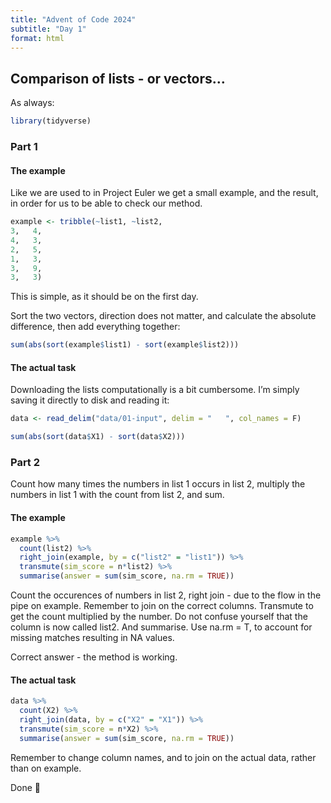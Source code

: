 ```yaml
---
title: "Advent of Code 2024"
subtitle: "Day 1"
format: html
---
```


## Comparison of lists - or vectors...

As always:

```r
library(tidyverse)
```

### Part 1

#### The example

Like we are used to in Project Euler we get a small example, and the result,
in order for us to be able to check our method.

```r
example <- tribble(~list1, ~list2,
3,   4,
4,   3,
2,   5,
1,   3,
3,   9,
3,   3)
```

This is simple, as it should be on the first day.

Sort the two vectors, direction does not matter, and calculate the
absolute difference, then add everything together:

```r
sum(abs(sort(example$list1) - sort(example$list2)))
```

#### The actual task

Downloading the lists computationally is a bit cumbersome. I'm simply saving
it directly to disk and reading it:

```r
data <- read_delim("data/01-input", delim = "   ", col_names = F)
```


```r
sum(abs(sort(data$X1) - sort(data$X2)))
```


### Part 2

Count how many times the numbers in list 1 occurs in list 2, multiply the
numbers in list 1 with the count from list 2, and sum.

#### The example

```r
example %>% 
  count(list2) %>% 
  right_join(example, by = c("list2" = "list1")) %>% 
  transmute(sim_score = n*list2) %>% 
  summarise(answer = sum(sim_score, na.rm = TRUE))
```

Count the occurences of numbers in list 2, right join - due to the flow in
the pipe on example. Remember to join on the correct columns. Transmute to 
get the count multiplied by the number. Do not confuse yourself that the column
is now called list2. And summarise. Use na.rm = T, to account for missing matches
resulting in NA values.

Correct answer - the method is working.

#### The actual task

```r
data %>% 
  count(X2) %>% 
  right_join(data, by = c("X2" = "X1")) %>% 
  transmute(sim_score = n*X2) %>% 
  summarise(answer = sum(sim_score, na.rm = TRUE))
```

Remember to change column names, and to join on the actual data, rather than
on example. 

Done 🎄
